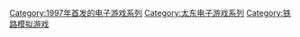 {{cat main}}

{{DEFAULTSORT:Densha De Go}}
[[Category:1997年首发的电子游戏系列|Category:1997年首发的电子游戏系列]]
[[Category:太东电子游戏系列|Category:太东电子游戏系列]]
[[Category:铁路模拟游戏|Category:铁路模拟游戏]]